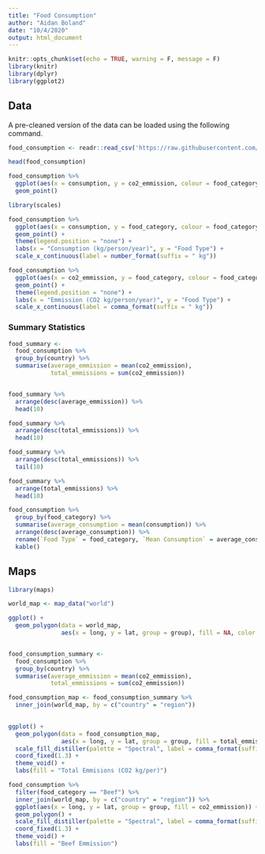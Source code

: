 ```yaml
---
title: "Food Consumption"
author: "Aidan Boland"
date: "10/4/2020"
output: html_document
---
```


```r
knitr::opts_chunk$set(echo = TRUE, warning = F, message = F)
library(knitr)
library(dplyr)
library(ggplot2)
```

## Data

A pre-cleaned version of the data can be loaded using the following command.

```r
food_consumption <- readr::read_csv('https://raw.githubusercontent.com/rfordatascience/tidytuesday/master/data/2020/2020-02-18/food_consumption.csv')
```



```r
head(food_consumption)
```


```r
food_consumption %>%
  ggplot(aes(x = consumption, y = co2_emmission, colour = food_category)) + 
  geom_point()
```



```r
library(scales)

food_consumption %>%
  ggplot(aes(x = consumption, y = food_category, colour = food_category)) + 
  geom_point() +
  theme(legend.position = "none") +
  labs(x = "Consumption (kg/person/year)", y = "Food Type") +
  scale_x_continuous(label = number_format(suffix = " kg"))
```

```r
food_consumption %>%
  ggplot(aes(x = co2_emmission, y = food_category, colour = food_category)) + 
  geom_point() +
  theme(legend.position = "none") +
  labs(x = "Emmission (CO2 kg/person/year)", y = "Food Type") +
  scale_x_continuous(label = comma_format(suffix = " kg"))
```



### Summary Statistics


```r
food_summary <- 
  food_consumption %>%
  group_by(country) %>%
  summarise(average_emmission = mean(co2_emmission), 
            total_emmissions = sum(co2_emmission)) 


food_summary %>%
  arrange(desc(average_emmission)) %>%
  head(10)

food_summary %>%
  arrange(desc(total_emmissions)) %>%
  head(10)

food_summary %>%
  arrange(desc(total_emmissions)) %>%
  tail(10)

food_summary %>%
  arrange(total_emmissions) %>%
  head(10)
```





```r
food_consumption %>%
  group_by(food_category) %>%
  summarise(average_consumption = mean(consumption)) %>%
  arrange(desc(average_consumption)) %>%
  rename(`Food Type` = food_category, `Mean Consumption` = average_consumption) %>%
  kable()
```


## Maps


```r
library(maps)

world_map <- map_data("world")

ggplot() + 
  geom_polygon(data = world_map, 
               aes(x = long, y = lat, group = group), fill = NA, color = "black") 


food_consumption_summary <- 
  food_consumption %>%
  group_by(country) %>%
  summarise(average_emmission = mean(co2_emmission), 
            total_emmissions = sum(co2_emmission)) 

food_consumption_map <- food_consumption_summary %>%
  inner_join(world_map, by = c("country" = "region"))
  

ggplot() + 
  geom_polygon(data = food_consumption_map, 
               aes(x = long, y = lat, group = group, fill = total_emmissions)) +
  scale_fill_distiller(palette = "Spectral", label = comma_format(suffix = " kg/per/persion")) +
  coord_fixed(1.3) +
  theme_void() +
  labs(fill = "Total Emmisions (CO2 kg/per)")
```




```r
food_consumption %>%
  filter(food_category == "Beef") %>%
  inner_join(world_map, by = c("country" = "region")) %>%
  ggplot(aes(x = long, y = lat, group = group, fill = co2_emmission)) + 
  geom_polygon() +
  scale_fill_distiller(palette = "Spectral", label = comma_format(suffix = " kg/per/persion")) +
  coord_fixed(1.3) +
  theme_void() +
  labs(fill = "Beef Emmission")
```



